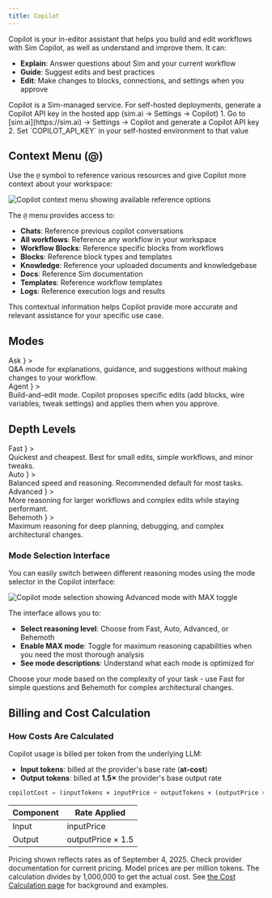 ```yaml
---
title: Copilot
---
```



Copilot is your in-editor assistant that helps you build and edit workflows with Sim Copilot, as well as understand and improve them. It can:

- **Explain**: Answer questions about Sim and your current workflow
- **Guide**: Suggest edits and best practices
- **Edit**: Make changes to blocks, connections, and settings when you approve

<Callout type="info">
  Copilot is a Sim-managed service. For self-hosted deployments, generate a Copilot API key in the hosted app (sim.ai → Settings → Copilot)
  1. Go to [sim.ai](https://sim.ai) → Settings → Copilot and generate a Copilot API key
  2. Set `COPILOT_API_KEY` in your self-hosted environment to that value
</Callout>

## Context Menu (@)

Use the `@` symbol to reference various resources and give Copilot more context about your workspace:

<Image
  src="/static/copilot/copilot-menu.png"
  alt="Copilot context menu showing available reference options"
  width={600}
  height={400}
/>

The `@` menu provides access to:
- **Chats**: Reference previous copilot conversations
- **All workflows**: Reference any workflow in your workspace
- **Workflow Blocks**: Reference specific blocks from workflows
- **Blocks**: Reference block types and templates
- **Knowledge**: Reference your uploaded documents and knowledgebase
- **Docs**: Reference Sim documentation
- **Templates**: Reference workflow templates
- **Logs**: Reference execution logs and results

This contextual information helps Copilot provide more accurate and relevant assistance for your specific use case.

## Modes

<Cards>
  <Card
    title={
      <span className="inline-flex items-center gap-2">
        <MessageCircle className="h-4 w-4 text-muted-foreground" />
        Ask
      </span>
    }
  >
    <div className="m-0 text-sm">
      Q&A mode for explanations, guidance, and suggestions without making changes to your workflow.
    </div>
  </Card>
  <Card
    title={
      <span className="inline-flex items-center gap-2">
        <Package className="h-4 w-4 text-muted-foreground" />
        Agent
      </span>
    }
  >
    <div className="m-0 text-sm">
      Build-and-edit mode. Copilot proposes specific edits (add blocks, wire variables, tweak settings) and applies them when you approve.
    </div>
  </Card>
</Cards>

## Depth Levels

<Cards>
  <Card
    title={
      <span className="inline-flex items-center gap-2">
        <Zap className="h-4 w-4 text-muted-foreground" />
        Fast
      </span>
    }
  >
    <div className="m-0 text-sm">Quickest and cheapest. Best for small edits, simple workflows, and minor tweaks.</div>
  </Card>
  <Card
    title={
      <span className="inline-flex items-center gap-2">
        <InfinityIcon className="h-4 w-4 text-muted-foreground" />
        Auto
      </span>
    }
  >
    <div className="m-0 text-sm">Balanced speed and reasoning. Recommended default for most tasks.</div>
  </Card>
  <Card
    title={
      <span className="inline-flex items-center gap-2">
        <Brain className="h-4 w-4 text-muted-foreground" />
        Advanced
      </span>
    }
  >
    <div className="m-0 text-sm">More reasoning for larger workflows and complex edits while staying performant.</div>
  </Card>
  <Card
    title={
      <span className="inline-flex items-center gap-2">
        <BrainCircuit className="h-4 w-4 text-muted-foreground" />
        Behemoth
      </span>
    }
  >
    <div className="m-0 text-sm">Maximum reasoning for deep planning, debugging, and complex architectural changes.</div>
  </Card>
</Cards>

### Mode Selection Interface

You can easily switch between different reasoning modes using the mode selector in the Copilot interface:

<Image
  src="/static/copilot/copilot-models.png"
  alt="Copilot mode selection showing Advanced mode with MAX toggle"
  width={600}
  height={300}
/>

The interface allows you to:
- **Select reasoning level**: Choose from Fast, Auto, Advanced, or Behemoth
- **Enable MAX mode**: Toggle for maximum reasoning capabilities when you need the most thorough analysis
- **See mode descriptions**: Understand what each mode is optimized for

Choose your mode based on the complexity of your task - use Fast for simple questions and Behemoth for complex architectural changes.

## Billing and Cost Calculation

### How Costs Are Calculated

Copilot usage is billed per token from the underlying LLM:

- **Input tokens**: billed at the provider's base rate (**at-cost**)
- **Output tokens**: billed at **1.5×** the provider's base output rate

```javascript
copilotCost = (inputTokens × inputPrice + outputTokens × (outputPrice × 1.5)) / 1,000,000
```

| Component | Rate Applied         |
|----------|----------------------|
| Input    | inputPrice           |
| Output   | outputPrice × 1.5    |

<Callout type="warning">
  Pricing shown reflects rates as of September 4, 2025. Check provider documentation for current pricing.
</Callout>

<Callout type="info">
  Model prices are per million tokens. The calculation divides by 1,000,000 to get the actual cost. See <a href="/execution/costs">the Cost Calculation page</a> for background and examples.
</Callout>

